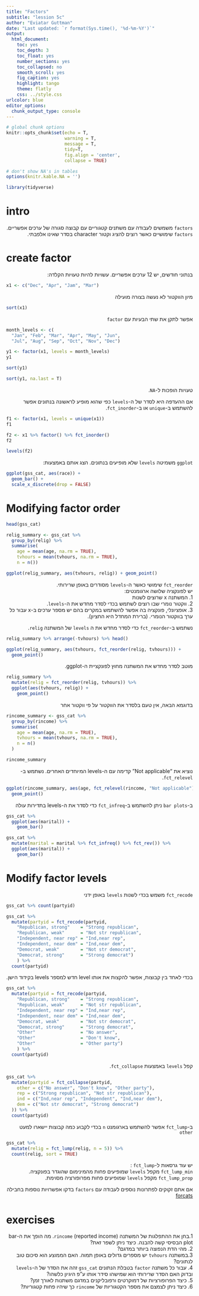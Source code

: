 ---
title: "Factors"
subtitle: "lession 5c"
author: "Eviatar Guttman"
date: "Last updated: `r format(Sys.time(), '%d-%m-%Y')`"  
output: 
  html_document: 
    toc: yes
    toc_depth: 3
    toc_float: yes
    number_sections: yes
    toc_collapsed: no
    smooth_scroll: yes
    fig_caption: yes
    highlight: tango
    theme: flatly
    css: ../style.css
urlcolor: blue
editor_options: 
  chunk_output_type: console
---  
```{r setup, include = F}
# global chunk options
knitr::opts_chunk$set(echo = T,
                      warning = T,
                      message = T,
                      tidy=T,
                      fig.align = 'center',
                      collapse = TRUE)

# don't show NA's in tables
options(knitr.kable.NA = '')

```

```{r}
library(tidyverse)
```

# intro
<div dir="rtl">
`factors` משמשים לעבודה עם משתנים קטגוריים עם קבוצה סגורה של ערכים אפשריים.     
`factors` שימושיים כאשר רוצים להציג וקטור character  בסדר שאינו אלפבתי.   
</div>

# create factor
<div dir="rtl">
בנתוני חודשים, יש 12 ערכים אפשריים. 
עשויות להיות טעויות הקלדה:  
</div>

```{r}
x1 <- c("Dec", "Apr", "Jam", "Mar")
```

<div dir="rtl">
מיון הווקטור לא נעשה בצורה מועילה
</div>
```{r}
sort(x1)
```
<div dir="rtl">
אפשר לתקן את שתי הבעיות עם `factor`
</div>
```{r}
month_levels <- c(
  "Jan", "Feb", "Mar", "Apr", "May", "Jun", 
  "Jul", "Aug", "Sep", "Oct", "Nov", "Dec")

y1 <- factor(x1, levels = month_levels)
y1

sort(y1)

sort(y1, na.last = T)
```
<div dir="rtl">
טעויות הופכות ל-`NA`.
  
  
אם ההעדפה היא לסדר של ה-`levels`  כפי שהוא מופיע לראשונה בנתונים אפשר להשתמש ב-`unique` או ב-`fct_inorder`.
</div>
```{r}
f1 <- factor(x1, levels = unique(x1))
f1

f2 <- x1 %>% factor() %>% fct_inorder()
f2

levels(f2)

```
<div dir="rtl">
`ggplot` משמיטה `levels` שלא מופיעים בנתונים. הצג אותם באמצעות: 
</div>
```{r}
ggplot(gss_cat, aes(race)) +
  geom_bar() +
  scale_x_discrete(drop = FALSE)
```

# Modifying factor order

```{r}
head(gss_cat)

relig_summary <- gss_cat %>%
  group_by(relig) %>%
  summarise(
    age = mean(age, na.rm = TRUE),
    tvhours = mean(tvhours, na.rm = TRUE),
    n = n())

ggplot(relig_summary, aes(tvhours, relig)) + geom_point()
```

<div dir="rtl">
`fct_reorder` שימושי כאשר ה-`levels` מסודרים באופן שרירותי.   
יש לפונקציה שלושה ארגומנטים:   
1.	המשתנה x שרוצים לשנות  
2.	ווקטור נומרי שבו רוצים לשתמש בכדי לסדר מחדש את ה-`levels`.   
3.	אופציונלי, פונקציה בה אפשר להשתמש במקרים בהם יש מספר ערכים ב-x עבור כל ערך בווקטור הנומרי. (ברירת המחדל היא החציון).    
  
נשתמש ב-`fct_reorder` כדי לסדר מחדש את ה `levels` של המשתנה `relig`.
</div>
  
```{r}
relig_summary %>% arrange(-tvhours) %>% head()

ggplot(relig_summary, aes(tvhours, fct_reorder(relig, tvhours))) +
  geom_point()
```
    
<div dir="rtl">
מוטב לסדר מחדש את המשתנה מחוץ לפונקציית ה-ggplot. 
</div>
```{r}
relig_summary %>%
  mutate(relig = fct_reorder(relig, tvhours)) %>%
  ggplot(aes(tvhours, relig)) +
    geom_point()
```
<div dir="rtl">
בדוגמא הבאה, אין טעם בלסדר את הווקטור על פי ווקטור אחר
</div>
```{r}
rincome_summary <- gss_cat %>%
  group_by(rincome) %>%
  summarise(
    age = mean(age, na.rm = TRUE),
    tvhours = mean(tvhours, na.rm = TRUE),
    n = n()
  )

rincome_summary
```

<div dir="rtl">
נוציא את "Not applicable" קדימה עם ה-levels המיוחדים האחרים. 
נשתמש ב-`fct_relevel`.
</div>
```{r}
ggplot(rincome_summary, aes(age, fct_relevel(rincome, "Not applicable"))) +
  geom_point()

```

<div dir="rtl">
ב-`bar plots` ניתן להשתמש ב-`fct_infreq` כדי לסדר את ה-levels  בתדירות עולה
</div>
```{r}
gss_cat %>%
  ggplot(aes(marital)) +
    geom_bar()

gss_cat %>%
  mutate(marital = marital %>% fct_infreq() %>% fct_rev()) %>%
  ggplot(aes(marital)) +
    geom_bar()
```


# Modify factor levels
<div dir="rtl">
`fct_recode` משמש בכדי לשנות `levels` באופן ידני
</div>
```{r}
gss_cat %>% count(partyid)

gss_cat %>%
  mutate(partyid = fct_recode(partyid,
    "Republican, strong"    = "Strong republican",
    "Republican, weak"      = "Not str republican",
    "Independent, near rep" = "Ind,near rep",
    "Independent, near dem" = "Ind,near dem",
    "Democrat, weak"        = "Not str democrat",
    "Democrat, strong"      = "Strong democrat")
    ) %>%
  count(partyid)

```
<div dir="rtl">
בכדי לאחד בין קבוצות, אפשר להקצות את אותו level חדש למספר levels  בקידוד הישן. 
</div>
```{r}
gss_cat %>%
  mutate(partyid = fct_recode(partyid,
    "Republican, strong"    = "Strong republican",
    "Republican, weak"      = "Not str republican",
    "Independent, near rep" = "Ind,near rep",
    "Independent, near dem" = "Ind,near dem",
    "Democrat, weak"        = "Not str democrat",
    "Democrat, strong"      = "Strong democrat",
    "Other"                 = "No answer",
    "Other"                 = "Don't know",
    "Other"                 = "Other party")
    ) %>%
  count(partyid)
```
<div dir="rtl">
קפל `levels` באמצעות `fct_collapse`.
</div>
```{r}
gss_cat %>%
  mutate(partyid = fct_collapse(partyid,
    other = c("No answer", "Don't know", "Other party"),
    rep = c("Strong republican", "Not str republican"),
    ind = c("Ind,near rep", "Independent", "Ind,near dem"),
    dem = c("Not str democrat", "Strong democrat")
  )) %>%
  count(partyid)
```

<div dir="rtl">
ב-`fct_lump` אפשר להשתמש בארגומנט `n` בכדי לקבוע כמה קבוצות יישארו 
למעט `other`
</div>
```{r}
gss_cat %>%
  mutate(relig = fct_lump(relig, n = 5)) %>%
  count(relig, sort = TRUE) 
```

<div dir="rtl">
יש עוד גרסאות ל-`fct_lump` :  
`fct_lump_min` מקפל `levels` שמופיעים פחות מהמינימום שהוגדר בפונקציה.    
`fct_lump_prop` מקפל `levels`  שמופיעים פחות מפרופורציה מסוימת. 
  
  
אם אתם זקוקים לפתרונות נוספים לעבודה עם `factors` בדקו אפשרויות נוספות בחבילה 
[forcats](https://forcats.tidyverse.org/)
</div>


# exercises  
<div dir="rtl">
1.בחן את ההתפלגות של המשתנה `rincome` (reported income). מה הופך את ה-bar plot  הבסיסי קשה להבנה. כיצד ניתן לשפר זאת?   
2. מהי הדת הנפוצה ביותר במדגם?   
3.במשתנה `tvhours` יש מספרים גדולים באופן תמוה. האם הממוצע הוא סיכום טוב לנתונים?   
4. עבור כל משתנה `factor`  בטבלת הנתונים `gss_cat` זהה את הסדר של ה-`levels` ובדוק האם הסדר שרירותי הוא שמישהו סידר אותו ע"פ היגיון כלשהו?     
5. כיצד הפרופורציות של דמוקרטים ורפובליקנים במדגם משתנות לאורך זמן?   
6. כיצד ניתן לצמצם את מספר הקטגוריות של `rincome` כך שיהיו פחות קטגוריות?
</div>


